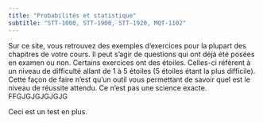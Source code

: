 ```yaml
---
title: "Probabilités et statistique"
subtitle: "STT-1000, STT-1900, STT-1920, MQT-1102"
---
```


Sur ce site, vous retrouvez des exemples d'exercices pour la plupart des chapitres de votre cours. Il peut s'agir de questions qui ont déjà été posées en examen ou non. Certains exercices ont des étoiles. Celles-ci réfèrent à un niveau de difficulté allant de 1 à 5 étoiles (5 étoiles étant la plus difficile). Cette façon de faire n'est qu'un outil vous permettant de savoir quel est le niveau de réussite attendu. Ce n'est pas une science exacte. FFGJGJGJGJGJG

Ceci est un test en plus.